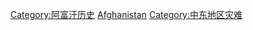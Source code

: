 [[Category:阿富汗历史|Category:阿富汗历史]]
[[Category:亚洲各国灾难|Afghanistan]]
[[Category:中东地区灾难|Category:中东地区灾难]]
